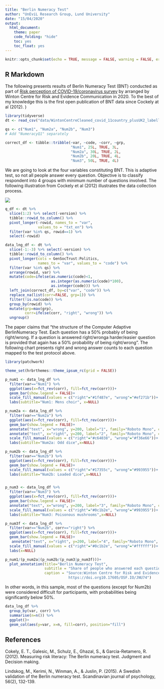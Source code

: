 ```yaml
---
title: "Berlin Numeracy Test"
author: "UnEviL Research Group, Lund University"
date: "15/04/2020"
output: 
  html_document: 
    theme: paper
    code_folding: "hide"
    toc: yes
    toc_float: yes
---
```


```r
knitr::opts_chunk$set(echo = TRUE, message = FALSE, warning = FALSE, error = FALSE)
```

## R Markdown

The following presents results of Berlin Numeracy Test (BNT) conducted as part of [Risk perception of COVID-19/coronavirus survey](https://doi.org10.17605/OSF.IO/JNU74) by arranged by Winton Centre for Risk and Evidence Communication in 2020. To the best of my knowledge this is the first open publication of BNT data since Cockely at al (2012).
                             )

```r
library(tidyverse)
dt <- read_csv("data/WintonCentreCleaned_covid_11country_plusUK2_labelled.csv")

qs <- c("Num1", "Num2a", "Num2b", "Num3")
# Add "NumeracyQ1" separately

correct_df <- tibble::tribble(~var, ~code, ~corr, ~grp,
                              "Num1", 25L, TRUE, 3L,
                              "Num2a", 30L, TRUE, 2L,
                              "Num2b", 20L, TRUE, 4L,
                              "Num3", 50L, TRUE, 4L)
```

We are going to look at the four variables constituting BNT. This is adaptive test, so not all people answer every question. Objective is to classify respondent into 4 groups with minimum number of questions involved. The following illustration from Cockely et al (2012) illustrates the data collection process.

 ![](img/Screenshot from 2020-04-16 02-00-38.png)

```r
q_df <- dt %>% 
  slice(1:2) %>% select(-version) %>% 
  tibble::rowid_to_column() %>% 
  pivot_longer(-rowid, names_to = "var", 
               values_to = "txt_en") %>% 
  filter(var %in% qs, rowid==1) %>% 
  select(-rowid)

data_lng_df <- dt %>% 
  slice(-1:-3) %>% select(-version) %>% 
  tibble::rowid_to_column() %>% 
  pivot_longer(cols = GenSocTrust:Politics, 
               names_to = "var", values_to = "code") %>% 
  filter(var %in% qs) %>% 
  arrange(rowid, var) %>% 
  mutate(code=ifelse(as.numeric(code)<1, 
                     as.integer(as.numeric(code)*100), 
                     as.integer(code))) %>% 
  left_join(correct_df, by=c("var", "code")) %>% 
  replace_na(list(corr=FALSE, grp=1)) %>%
  filter(!is.na(code)) %>% 
  group_by(rowid) %>% 
  mutate(grp=max(grp),
         corr=ifelse(corr, "right", "wrong")) %>% 
  ungroup()
```

The paper claims that "the structure of the Computer Adaptive BerlinNumeracy  Test.   Each  question  has  a  50%  probably  of being right/wrong. If a question is answered right/wronga harder/easier question is provided that again has a 50% probability of being right/wrong". The following chart presents right and wrong answer counts to each question mapped to the test protocol above.

```r
library(patchwork)

theme_set(hrbrthemes::theme_ipsum_rc(grid = FALSE)) 

p_num1 <- data_lng_df %>% 
  filter(var=="Num1") %>% 
  ggplot(aes(x=fct_rev(corr), fill=fct_rev(corr)))+
  geom_bar(show.legend = FALSE)+
  scale_fill_manual(values = c("right"="#1f487e", "wrong"="#ef271b"))+
  labs(subtitle="Num1: Mens choir", x=NULL)

p_num2a <- data_lng_df %>% 
  filter(var=="Num2a") %>% 
  ggplot(aes(x=fct_rev(corr), fill=fct_rev(corr)))+
  geom_bar(show.legend = FALSE)+
  annotate("text", x="wrong", y=200, label="1", family="Roboto Mono", color="white", size=5)+
  annotate("text", x="right", y=200, label="2", family="Roboto Mono", color="white", size=5)+
  scale_fill_manual(values = c("right"="#c64038", "wrong"="#f36e66"))+
  labs(subtitle="Num2a: Odd dice",x=NULL)

p_num2b <- data_lng_df %>% 
  filter(var=="Num2b") %>% 
  ggplot(aes(x=fct_rev(corr), fill=fct_rev(corr)))+
  geom_bar(show.legend = FALSE)+
  scale_fill_manual(values = c("right"="#17355c", "wrong"="#993955"))+
  labs(subtitle="Num2b: Loaded dice",x=NULL)


p_num3 <- data_lng_df %>% 
  filter(var=="Num3") %>% 
  ggplot(aes(x=fct_rev(corr), fill=fct_rev(corr)))+
  geom_bar(show.legend = FALSE)+
  annotate("text", x="wrong", y=200, label="3", family="Roboto Mono", color="white", size=5)+
  scale_fill_manual(values = c("right"="#0c1b2e", "wrong"="#993955"))+
  labs(subtitle="Num3: Poisonous mushrooms",x=NULL)

p_num3f <- data_lng_df %>% 
  filter(var=="Num2b", corr=="right") %>% 
  ggplot(aes(x=fct_rev(corr), fill=fct_rev(corr)))+
  geom_bar(show.legend = FALSE)+
   annotate("text", x="right", y=200, label="4", family="Roboto Mono", color="white", size=5)+
  scale_fill_manual(values = c("right"="#0c1b2e", "wrong"="#ffffff"))+
  labs(x=NULL)

p_num1/(p_num2a|(p_num2b/(p_num3|p_num3f)))+
  plot_annotation(title="Berlin Numeracy Test", 
                  subtitle = "Share of people who answered each question correctly",
                  caption = "Source:Winton Centre for Risk and Evidence Communication, 2020
                             https://doi.org10.17605/OSF.IO/JNU74")

```

In other words, in this sample, most of the questions (except for Num2b) were considered difficult for participants, with probabilities being significantly below 50%.

```r
data_lng_df %>% 
  group_by(var, corr) %>% 
  summarise(n=n()) %>% 
  ggplot()+
  geom_col(aes(y=var, x=n, fill=corr), position="fill")
```


## References

Cokely, E. T., Galesic, M., Schulz, E., Ghazal, S., & Garcia-Retamero, R. (2012). Measuring risk literacy: The Berlin numeracy test. Judgment and Decision making.

Lindskog, M., Kerimi, N., Winman, A., & Juslin, P. (2015). A Swedish validation of the Berlin numeracy test. Scandinavian journal of psychology, 56(2), 132-139.
